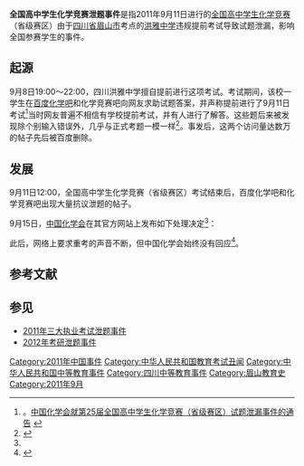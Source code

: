{{UTC+8}}

'''全国高中学生化学竞赛泄题事件'''是指2011年9月11日进行的[[全国高中学生化学竞赛|全国高中学生化学竞赛]]（省级赛区）由于[[四川省|四川省]][[眉山市|眉山市]]考点的[[洪雅中学|洪雅中学]]违规提前考试导致试题泄漏，影响全国参赛学生的事件。

==起源==
9月8日19:00～22:00，四川洪雅中学擅自提前进行这项考试。考试期间，该校一学生在[[百度贴吧|百度化学吧]]和化学竞赛吧向网友求助试题答案，并声称提前进行了9月11日考试<ref name=ccs>。[http://www.ccs.ac.cn/news/?hid=336 中国化学会就第25届全国高中学生化学竞赛（省级赛区）试题泄漏事件的通告] {{Wayback|url=http://www.ccs.ac.cn/news/?hid=336 |date=20111101204416 }}</ref>当时网友普遍不相信有学校提前考试，并有人进行了解答。这些题后来被发现除个别输入错误外，几乎与正式考题一模一样<ref>{{cite web|author=中安在线|url=http://www.chinanews.com/edu/2011/09-14/3325665.shtml|title=全国化学竞赛疑似泄题 统考试题竟有学校提前考|publisher=中国新闻网|accessdate=2011-11-06|archive-date=2016-03-05|archive-url=https://web.archive.org/web/20160305081819/http://www.chinanews.com/edu/2011/09-14/3325665.shtml|dead-url=no}}</ref>。事发后，这两个访问量达数万的帖子先后被百度删除。

==发展==
9月11日12:00，全国高中学生化学竞赛（省级赛区）考试结束后，百度化学吧和化学竞赛吧出现大量抗议泄题的帖子。

9月15日，[[中国化学会|中国化学会]]在其官方网站上发布如下处理决定<ref name=ccs />：
{{Quote|
竞赛的后续工作按原计划进行；在网上被泄漏的试题无效，其分值不计入总分；取消该考场考生的考试成绩。}}

此后，网络上要求重考的声音不断，但中国化学会始终没有回应<ref>{{cite web|author=Google|title=Google搜索|url=http://www.google.com.hk/search?hl=zh-CN&newwindow=1&safe=strict&biw=1130&bih=638&q=%E5%8C%96%E5%AD%A6%E7%AB%9E%E8%B5%9B+%E9%87%8D%E8%80%83&oq=%E5%8C%96%E5%AD%A6%E7%AB%9E%E8%B5%9B+%E9%87%8D%E8%80%83&aq=f&aqi=&aql=1&gs_sm=e&gs_upl=6843l9249l0l9437l12l11l0l0l0l7l280l2203l0.3.7l10l0|accessdate=2011-11-06|archive-date=2018-10-07|archive-url=https://web.archive.org/web/20181007045445/http://www.google.com.hk/search?hl=zh-CN&newwindow=1&safe=strict&biw=1130&bih=638&q=%E5%8C%96%E5%AD%A6%E7%AB%9E%E8%B5%9B+%E9%87%8D%E8%80%83&oq=%E5%8C%96%E5%AD%A6%E7%AB%9E%E8%B5%9B+%E9%87%8D%E8%80%83&aq=f&aqi=&aql=1&gs_sm=e&gs_upl=6843l9249l0l9437l12l11l0l0l0l7l280l2203l0.3.7l10l0|dead-url=no}}</ref>。

== 参考文献 ==
{{Reflist|2}}

==参见==
*[[2011年三大执业考试泄题事件|2011年三大执业考试泄题事件]]
*[[2012年考研泄题事件|2012年考研泄题事件]]

[[Category:2011年中国事件|Category:2011年中国事件]]
[[Category:中华人民共和国教育考试丑闻|Category:中华人民共和国教育考试丑闻]]
[[Category:中华人民共和国中等教育事件|Category:中华人民共和国中等教育事件]]
[[Category:四川中等教育事件|Category:四川中等教育事件]]
[[Category:眉山教育史|Category:眉山教育史]]
[[Category:2011年9月|Category:2011年9月]]